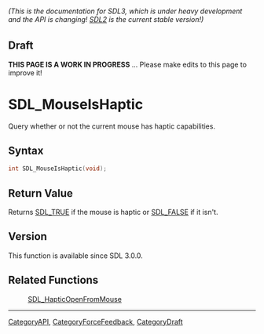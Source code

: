 ====== (This is the documentation for SDL3, which is under heavy development and the API is changing! [https://wiki.libsdl.org/SDL2/ SDL2] is the current stable version!) ======

== Draft ==

'''THIS PAGE IS A WORK IN PROGRESS''' ... Please make edits to this page to improve it!
= SDL_MouseIsHaptic =

Query whether or not the current mouse has haptic capabilities.

== Syntax ==

<syntaxhighlight lang='c'>
int SDL_MouseIsHaptic(void);
</syntaxhighlight>

== Return Value ==

Returns [[SDL_TRUE]] if the mouse is haptic or [[SDL_FALSE]] if it isn't.

== Version ==

This function is available since SDL 3.0.0.

== Related Functions ==

:[[SDL_HapticOpenFromMouse]]

----
[[CategoryAPI]], [[CategoryForceFeedback]], [[CategoryDraft]]



